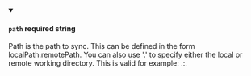 
<details className="config-field" data-expandable="false" open>
<summary>

#### `path` <span class="config-field-required" data-required="false">required</span> <span class="config-field-type">string</span> <span class="config-field-default"></span> <span class="config-field-enum"></span>

Path is the path to sync. This can be defined in the form localPath:remotePath. You can also use '.'
to specify either the local or remote working directory. This is valid for example: .:.

</summary>



</details>
